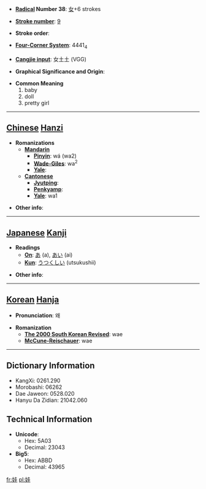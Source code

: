 * '''[[Wiktionary:Chinese radical index| Radical]] Number 38''': [[Wiktionary:Chinese radical index 女|女]]+6 strokes

* '''[[Wiktionary:Chinese total strokes index|Stroke number]]''': [[Wiktionary:Chinese total strokes index 9|9]]

* '''Stroke order''': 

* '''[[Wiktionary:Chinese four corner index|Four-Corner System]]''': 4441<sub>4</sub>

* '''[[Wiktionary:Chinese Cangjie index|Cangjie input]]''': 女土土 (VGG)

* '''Graphical Significance and Origin''': 

* '''Common Meaning'''
*#baby
*# doll
*# pretty girl


----

== [[Chinese]] [[Hanzi]] ==

* '''Romanizations'''
** '''[[Mandarin]]'''
*** '''[[Pinyin]]''': wá (wa2)
*** '''[[Wade-Giles]]''': wa<sup>2</sup>
*** '''[[Yale]]''': 
** '''[[Cantonese]]'''
*** '''[[Jyutping]]''':
*** '''[[Penkyamp]]''': 
*** '''[[Yale]]''': wa1

* '''Other info''': 

----

== [[Japanese]] [[Kanji]] ==

* '''Readings'''
** '''[[On]]''': [[あ]] (a), [[あい]] (ai)
** '''[[Kun]]''': [[うつくしい]] (utsukushii)

* '''Other info''':  

----

== [[Korean]] [[Hanja]] ==

* '''Pronunciation''': 왜

* '''Romanization'''
** '''[[The 2000 South Korean Revised Romanization|The 2000 South Korean Revised]]''': wae
** '''[[McCune-Reischauer]]''': wae

----

== Dictionary Information ==

* KangXi: 0261.290
* Morobashi: 06262
* Dae Jaweon: 0528.020
* Hanyu Da Zidian: 21042.060

== Technical Information ==

* '''Unicode''':
** Hex: 5A03
** Decimal: 23043
* '''Big5''':
** Hex: ABBD
** Decimal: 43965

[[fr:娃]]
[[pl:娃]]